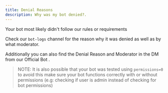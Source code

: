 ```yaml
---
title: Denial Reasons
description: Why was my bot denied?.
---
```


Your bot most likely didn't follow our rules or requirements

Check our `bot-logs`  channel for the reason why it was denied as well as by what moderator.

Additionally you can also find the Denial Reason and Moderator in the DM from our Official Bot . 

> NOTE: It is also possible that your bot was tested using ``permissions=0`` to avoid this make sure your bot functions correctly with or without permissions (e.g: checking if user is admin instead of checking for bot permissions)

